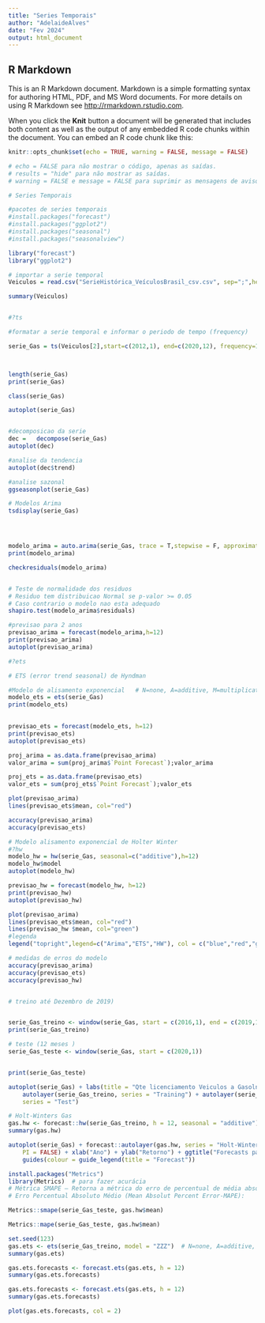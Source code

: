 ---
title: "Series Temporais"
author: "AdelaideAlves"
date: "Fev 2024"
output: html_document
---

## R Markdown

This is an R Markdown document. Markdown is a simple formatting syntax for authoring HTML, PDF, and MS Word documents. For more details on using R Markdown see <http://rmarkdown.rstudio.com>.

When you click the **Knit** button a document will be generated that includes both content as well as the output of any embedded R code chunks within the document. You can embed an R code chunk like this:

```{r setup, include=FALSE}

knitr::opts_chunk$set(echo = TRUE, warning = FALSE, message = FALSE) 

# echo = FALSE para não mostrar o código, apenas as saídas. 
# results = "hide" para não mostrar as saídas. 
# warning = FALSE e message = FALSE para suprimir as mensagens de aviso.

```



```{r }

# Series Temporais

#pacotes de series temporais
#install.packages("forecast")
#install.packages("ggplot2")
#install.packages("seasonal")
#install.packages("seasonalview")

library("forecast")
library("ggplot2")


```

```{r }


# importar a serie temporal
Veiculos = read.csv("SerieHistórica_VeículosBrasil_csv.csv", sep=";",header = T)

summary(Veiculos)



```


```{r  }

#?ts

#formatar a serie temporal e informar o periodo de tempo (frequency)

serie_Gas = ts(Veiculos[2],start=c(2012,1), end=c(2020,12), frequency=12)



length(serie_Gas)
print(serie_Gas)

class(serie_Gas)

autoplot(serie_Gas)



```

```{r }




#decomposicao da serie
dec =   decompose(serie_Gas)
autoplot(dec)

#analise da tendencia
autoplot(dec$trend)

#analise sazonal
ggseasonplot(serie_Gas)  

# Modelos Arima
tsdisplay(serie_Gas)





```

```{r }

modelo_arima = auto.arima(serie_Gas, trace = T,stepwise = F, approximation = F )
print(modelo_arima)

```

```{r }
checkresiduals(modelo_arima)



```

```{r }
# Teste de normalidade dos residuos
# Residuo tem distribuicao Normal se p-valor >= 0.05
# Caso contrario o modelo nao esta adequado
shapiro.test(modelo_arima$residuals)

```

```{r}
#previsao para 2 anos
previsao_arima = forecast(modelo_arima,h=12)
print(previsao_arima)
autoplot(previsao_arima)


```

```{r }


#?ets

# ETS (error trend seasonal) de Hyndman

#Modelo de alisamento exponencial   # N=none, A=additive, M=multiplicative e Z=automatic
modelo_ets = ets(serie_Gas)
print(modelo_ets)
 

```

```{r }
previsao_ets = forecast(modelo_ets, h=12)
print(previsao_ets)
autoplot(previsao_ets)

```

```{r }
proj_arima = as.data.frame(previsao_arima)
valor_arima = sum(proj_arima$`Point Forecast`);valor_arima

```

```{r }
proj_ets = as.data.frame(previsao_ets)
valor_ets = sum(proj_ets$`Point Forecast`);valor_ets


```

```{r}

plot(previsao_arima)
lines(previsao_ets$mean, col="red")

accuracy(previsao_arima)
accuracy(previsao_ets)


```
```{r }


# Modelo alisamento exponencial de Holter Winter
#?hw
modelo_hw = hw(serie_Gas, seasonal=c("additive"),h=12)
modelo_hw$model
autoplot(modelo_hw)

```

```{r}

previsao_hw = forecast(modelo_hw, h=12)
print(previsao_hw)
autoplot(previsao_hw)

```

```{r }
plot(previsao_arima)
lines(previsao_ets$mean, col="red")
lines(previsao_hw $mean, col="green")
#legenda
legend("topright",legend=c("Arima","ETS","HW"), col = c("blue","red","green"), lty=1:2, cex=0.5,)


```

```{r }
# medidas de erros do modelo
accuracy(previsao_arima)
accuracy(previsao_ets)
accuracy(previsao_hw)



```

```{r }

# treino até Dezembro de 2019)


serie_Gas_treino <- window(serie_Gas, start = c(2016,1), end = c(2019,12))
print(serie_Gas_treino)

# teste (12 meses )
serie_Gas_teste <- window(serie_Gas, start = c(2020,1))


print(serie_Gas_teste)
```



```{r }

autoplot(serie_Gas) + labs(title = "Qte licenciamento Veiculos a Gasolna", caption = "") + 
    autolayer(serie_Gas_treino, series = "Training") + autolayer(serie_Gas_teste, 
    series = "Test")

```


```{r }

# Holt-Winters Gas
gas.hw <- forecast::hw(serie_Gas_treino, h = 12, seasonal = "additive")
summary(gas.hw)

```

```{r }
autoplot(serie_Gas) + forecast::autolayer(gas.hw, series = "Holt-Winters adit", 
    PI = FALSE) + xlab("Ano") + ylab("Retorno") + ggtitle("Forecasts para Lic.Veiculos") + 
    guides(colour = guide_legend(title = "Forecast"))


```


```{r }
install.packages("Metrics") 
library(Metrics)  # para fazer acurácia
# Métrica SMAPE – Retorna a métrica do erro de percentual de média absoluta simétrica.
# Erro Percentual Absoluto Médio (Mean Absolut Percent Error-MAPE):

Metrics::smape(serie_Gas_teste, gas.hw$mean)

```

```{r }


Metrics::mape(serie_Gas_teste, gas.hw$mean)

```





```{r }
set.seed(123)
gas.ets <- ets(serie_Gas_treino, model = "ZZZ")  # N=none, A=additive, M=multiplicative e Z=automatic
summary(gas.ets)

```



```{r }


gas.ets.forecasts <- forecast.ets(gas.ets, h = 12)
summary(gas.ets.forecasts)

```




```{r }
gas.ets.forecasts <- forecast.ets(gas.ets, h = 12)
summary(gas.ets.forecasts)


```




```{r }
plot(gas.ets.forecasts, col = 2)

```

